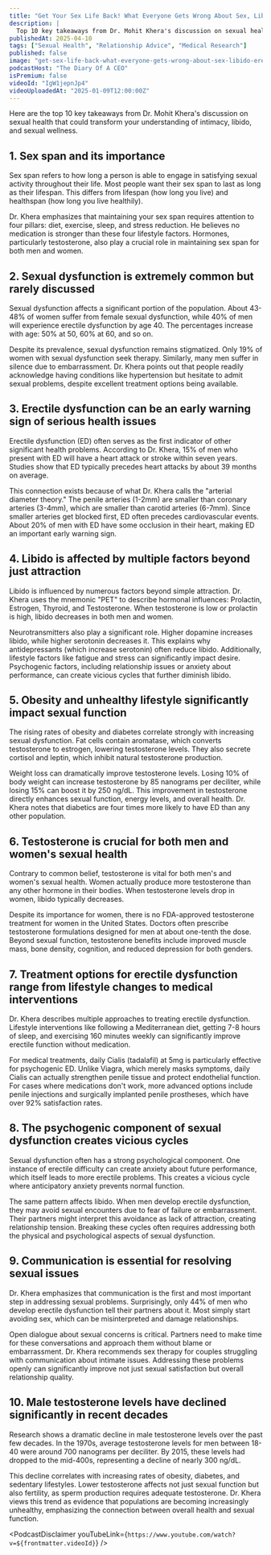 ```yaml
---
title: "Get Your Sex Life Back! What Everyone Gets Wrong About Sex, Libido & Erectile Dysfunction - Dr Khera"
description: |
  Top 10 key takeaways from Dr. Mohit Khera's discussion on sexual health that could transform your understanding of intimacy, libido, and sexual wellness.
publishedAt: 2025-04-10
tags: ["Sexual Health", "Relationship Advice", "Medical Research"]
published: false
image: "get-sex-life-back-what-everyone-gets-wrong-about-sex-libido-erectile-dysfunction-mohit-khera.jpg"
podcastHost: "The Diary Of A CEO"
isPremium: false
videoId: "IgW1jepnJp4"
videoUploadedAt: "2025-01-09T12:00:00Z"
---
```



<PodcastSummaryPageLayout frontmatter={frontmatter}>

Here are the top 10 key takeaways from Dr. Mohit Khera's discussion on sexual health that could transform your understanding of intimacy, libido, and sexual wellness.

## 1. Sex span and its importance

Sex span refers to how long a person is able to engage in satisfying sexual activity throughout their life. Most people want their sex span to last as long as their lifespan. This differs from lifespan (how long you live) and healthspan (how long you live healthily).

Dr. Khera emphasizes that maintaining your sex span requires attention to four pillars: diet, exercise, sleep, and stress reduction. He believes no medication is stronger than these four lifestyle factors. Hormones, particularly testosterone, also play a crucial role in maintaining sex span for both men and women.

## 2. Sexual dysfunction is extremely common but rarely discussed

Sexual dysfunction affects a significant portion of the population. About 43-48% of women suffer from female sexual dysfunction, while 40% of men will experience erectile dysfunction by age 40. The percentages increase with age: 50% at 50, 60% at 60, and so on.

Despite its prevalence, sexual dysfunction remains stigmatized. Only 19% of women with sexual dysfunction seek therapy. Similarly, many men suffer in silence due to embarrassment. Dr. Khera points out that people readily acknowledge having conditions like hypertension but hesitate to admit sexual problems, despite excellent treatment options being available.

## 3. Erectile dysfunction can be an early warning sign of serious health issues

Erectile dysfunction (ED) often serves as the first indicator of other significant health problems. According to Dr. Khera, 15% of men who present with ED will have a heart attack or stroke within seven years. Studies show that ED typically precedes heart attacks by about 39 months on average.

This connection exists because of what Dr. Khera calls the "arterial diameter theory." The penile arteries (1-2mm) are smaller than coronary arteries (3-4mm), which are smaller than carotid arteries (6-7mm). Since smaller arteries get blocked first, ED often precedes cardiovascular events. About 20% of men with ED have some occlusion in their heart, making ED an important early warning sign.

## 4. Libido is affected by multiple factors beyond just attraction

Libido is influenced by numerous factors beyond simple attraction. Dr. Khera uses the mnemonic "PET" to describe hormonal influences: Prolactin, Estrogen, Thyroid, and Testosterone. When testosterone is low or prolactin is high, libido decreases in both men and women.

Neurotransmitters also play a significant role. Higher dopamine increases libido, while higher serotonin decreases it. This explains why antidepressants (which increase serotonin) often reduce libido. Additionally, lifestyle factors like fatigue and stress can significantly impact desire. Psychogenic factors, including relationship issues or anxiety about performance, can create vicious cycles that further diminish libido.

## 5. Obesity and unhealthy lifestyle significantly impact sexual function

The rising rates of obesity and diabetes correlate strongly with increasing sexual dysfunction. Fat cells contain aromatase, which converts testosterone to estrogen, lowering testosterone levels. They also secrete cortisol and leptin, which inhibit natural testosterone production.

Weight loss can dramatically improve testosterone levels. Losing 10% of body weight can increase testosterone by 85 nanograms per deciliter, while losing 15% can boost it by 250 ng/dL. This improvement in testosterone directly enhances sexual function, energy levels, and overall health. Dr. Khera notes that diabetics are four times more likely to have ED than any other population.

## 6. Testosterone is crucial for both men and women's sexual health

Contrary to common belief, testosterone is vital for both men's and women's sexual health. Women actually produce more testosterone than any other hormone in their bodies. When testosterone levels drop in women, libido typically decreases.

Despite its importance for women, there is no FDA-approved testosterone treatment for women in the United States. Doctors often prescribe testosterone formulations designed for men at about one-tenth the dose. Beyond sexual function, testosterone benefits include improved muscle mass, bone density, cognition, and reduced depression for both genders.

## 7. Treatment options for erectile dysfunction range from lifestyle changes to medical interventions

Dr. Khera describes multiple approaches to treating erectile dysfunction. Lifestyle interventions like following a Mediterranean diet, getting 7-8 hours of sleep, and exercising 160 minutes weekly can significantly improve erectile function without medication.

For medical treatments, daily Cialis (tadalafil) at 5mg is particularly effective for psychogenic ED. Unlike Viagra, which merely masks symptoms, daily Cialis can actually strengthen penile tissue and protect endothelial function. For cases where medications don't work, more advanced options include penile injections and surgically implanted penile prostheses, which have over 92% satisfaction rates.

## 8. The psychogenic component of sexual dysfunction creates vicious cycles

Sexual dysfunction often has a strong psychological component. One instance of erectile difficulty can create anxiety about future performance, which itself leads to more erectile problems. This creates a vicious cycle where anticipatory anxiety prevents normal function.

The same pattern affects libido. When men develop erectile dysfunction, they may avoid sexual encounters due to fear of failure or embarrassment. Their partners might interpret this avoidance as lack of attraction, creating relationship tension. Breaking these cycles often requires addressing both the physical and psychological aspects of sexual dysfunction.

## 9. Communication is essential for resolving sexual issues

Dr. Khera emphasizes that communication is the first and most important step in addressing sexual problems. Surprisingly, only 44% of men who develop erectile dysfunction tell their partners about it. Most simply start avoiding sex, which can be misinterpreted and damage relationships.

Open dialogue about sexual concerns is critical. Partners need to make time for these conversations and approach them without blame or embarrassment. Dr. Khera recommends sex therapy for couples struggling with communication about intimate issues. Addressing these problems openly can significantly improve not just sexual satisfaction but overall relationship quality.

## 10. Male testosterone levels have declined significantly in recent decades

Research shows a dramatic decline in male testosterone levels over the past few decades. In the 1970s, average testosterone levels for men between 18-40 were around 700 nanograms per deciliter. By 2015, these levels had dropped to the mid-400s, representing a decline of nearly 300 ng/dL.

This decline correlates with increasing rates of obesity, diabetes, and sedentary lifestyles. Lower testosterone affects not just sexual function but also fertility, as sperm production requires adequate testosterone. Dr. Khera views this trend as evidence that populations are becoming increasingly unhealthy, emphasizing the connection between overall health and sexual function.

<PodcastDisclaimer
  youTubeLink={`https://www.youtube.com/watch?v=${frontmatter.videoId}`}
/>

</PodcastSummaryPageLayout>
